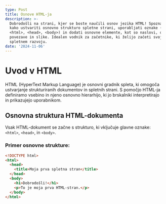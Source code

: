 ```yaml
---
type: Post
title: Osnove HTML-ja
description: >-
  Dobrodošli na strani, kjer se boste naučili osnov jezika HTML! Spoznali boste,
  kako ustvariti osnovno strukturo spletne strani, uporabljati oznake (npr.
  <html>, <head>, <body>) in dodati osnovne elemente, kot so naslovi, odstavki,
  povezave in slike. Idealen vodnik za začetnike, ki želijo začeti svojo pot v
  spletnem razvoju.
date: '2024-11-06'
---
```

# Uvod v HTML

HTML (HyperText Markup Language) je osnovni gradnik spleta, ki omogoča ustvarjanje strukturiranih dokumentov in spletnih strani. S pomočjo HTML-ja definiramo vsebino in njeno osnovno hierarhijo, ki jo brskalniki interpretirajo in prikazujejo uporabnikom.

## Osnovna struktura HTML-dokumenta

Vsak HTML-dokument se začne s strukturo, ki vključuje glavne oznake: `<html>`, `<head>`, in `<body>`.

### Primer osnovne strukture:
```html
<!DOCTYPE html>
<html>
  <head>
    <title>Moja prva spletna stran</title>
  </head>
  <body>
    <h1>Dobrodošli!</h1>
    <p>To je moja prva HTML-stran.</p>
  </body>
</html>
